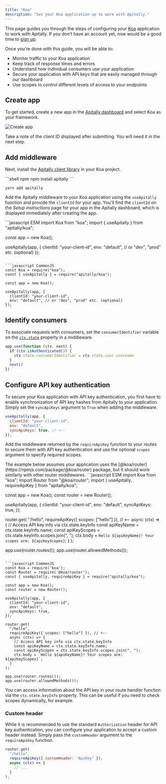 ```yaml
---
title: "Koa"
description: "Set your Koa application up to work with Apitally."
---
```


This page guides you through the steps of configuring your [Koa](https://koajs.com) application to work with Apitally. If you don't have an account yet, now would be a good time to [sign up](https://app.apitally.io/?signup).

Once you're done with this guide, you will be able to:

- Monitor traffic to your Koa application
- Keep track of response times and errors
- Understand how individual consumers use your application
- Secure your application with API keys that are easily managed through our dashboard
- Use scopes to control different levels of access to your endpoints

## Create app

To get started, create a new app in the [Apitally dashboard](https://app.apitally.io/apps) and select Koa as your framework.

![Create app](https://assets.apitally.io/docs/create-app-koa.png)

Take a note of the client ID displayed after submitting. You will need it in the next step.

## Add middleware

Next, install the [Apitally client library](https://www.npmjs.com/package/apitally) in your Koa project.

<CodeGroup>
```shell npm
npm install apitally
```

```shell yarn
yarn add apitally
```
</CodeGroup>

Add the Apitally middleware to your Koa application using the `useApitally` function and provide the `clientId` for your app.
You'll find the `clientId` on the _Setup instructions_ page for your app in the Apitally dashboard, which is displayed immediately after creating the app.

<CodeGroup>
```javascript ESM
import Koa from "koa";
import { useApitally } from "apitally/koa";

const app = new Koa();

useApitally(app, {
  clientId: "your-client-id",
  env: "default", // or "dev", "prod" etc. (optional)
});
```

```javascript CommonJS
const Koa = require("koa");
const { useApitally } = require("apitally/koa");

const app = new Koa();

useApitally(app, {
  clientId: "your-client-id",
  env: "default", // or "dev", "prod" etc. (optional)
});
```
</CodeGroup>

<div className="mt-4">
  <Snippet file="middleware-first-note.mdx" />
</div>

<Snippet file="env-argument.mdx" />

<Snippet file="add-middleware-check.mdx" />

## Identify consumers

<Snippet file="identify-consumers.mdx" />

To associate requests with consumers, set the `consumerIdentifier` variable on the [`ctx.state`](https://koajs.com/#context) property in a middleware.

```javascript
app.use(function (ctx, next) {
  if (ctx.isAuthenticated()) {
    ctx.state.consumerIdentifier = ctx.state.user.username
  }
  next()
})
```

<Snippet file="consumer-identifier.mdx" />

<Snippet file="identify-consumers-check.mdx" />

## Configure API key authentication

To secure your Koa application with API key authentication, you first have to enable synchronization of API key hashes from Apitally to your application.
Simply set the `syncApiKeys` argument to `True` when adding the middleware.

```javascript
useApitally(app, {
  clientId: "your-client-id",
  env: "default",
  syncApiKeys: true, // <--
});
```

<div className="-mt-4">
  <Snippet file="api-key-sync-info.mdx" />
</div>

Add the middleware returned by the `requireApiKey` function to your routes to secure them with API key authentication and use the optional `scopes` argument to specify required scopes.

<Note>
The example below assumes your application uses the [@koa/router](https://npmjs.com/package/@koa/router) package, but it should work similarly with other router middlewares.
</Note>

<CodeGroup>
```javascript ESM
import Koa from "koa";
import Router from "@koa/router";
import { useApitally, requireApiKey } from "apitally/koa";

const app = new Koa();
const router = new Router();

useApitally(app, {
  clientId: "your-client-id",
  env: "default",
  syncApiKeys: true,
});

router.get(
  "/hello",
  requireApiKey({ scopes: ["hello"] }), // <--
  async (ctx) => {
    // Access API key info via ctx.state.keyInfo
    const apiKeyName = ctx.state.keyInfo.name;
    const apiKeyScopes = ctx.state.keyInfo.scopes.join(", ");
    ctx.body = `Hello ${apiKeyName}! Your scopes are: ${apiKeyScopes}`;
  }
);

app.use(router.routes());
app.use(router.allowedMethods());
```

```javascript CommonJS
const Koa = require('koa');
const Router = require('@koa/router');
const { useApitally, requireApiKey } = require("apitally/koa");

const app = new Koa();
const router = new Router();

useApitally(app, {
  clientId: "your-client-id",
  env: "default",
  syncApiKeys: true,
});

router.get(
  "/hello",
  requireApiKey({ scopes: ["hello"] }), // <--
  async (ctx) => {
    // Access API key info via ctx.state.keyInfo
    const apiKeyName = ctx.state.keyInfo.name;
    const apiKeyScopes = ctx.state.keyInfo.scopes.join(", ");
    ctx.body = `Hello ${apiKeyName}! Your scopes are: ${apiKeyScopes}`;
  }
);

app.use(router.routes());
app.use(router.allowedMethods());
```
</CodeGroup>

You can access information about the API key in your route handler function via the `ctx.state.keyInfo` property.
This can be useful if you need to check scopes dynamically, for example.

<div className="mt-4">
  <Snippet file="configure-api-key-auth-check.mdx" />
</div>

### Custom header

While it is recommended to use the standard `Authorization` header for API key authentication,
you can configure your application to accept a custom header instead.
Simply pass the `customHeader` argument to the `requireApiKey` function.

```javascript
router.get(
  "/hello",
  requireApiKey({ customHeader: "ApiKey" }),
  async (ctx) => {
    // ...
  }
);
```
